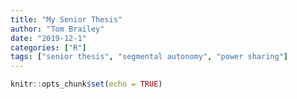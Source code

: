```yaml
---
title: "My Senior Thesis"
author: "Tom Brailey"
date: "2019-12-1"
categories: ["R"]
tags: ["senior thesis", "segmental autonomy", "power sharing"]
---
```


```r
knitr::opts_chunk$set(echo = TRUE)
```


